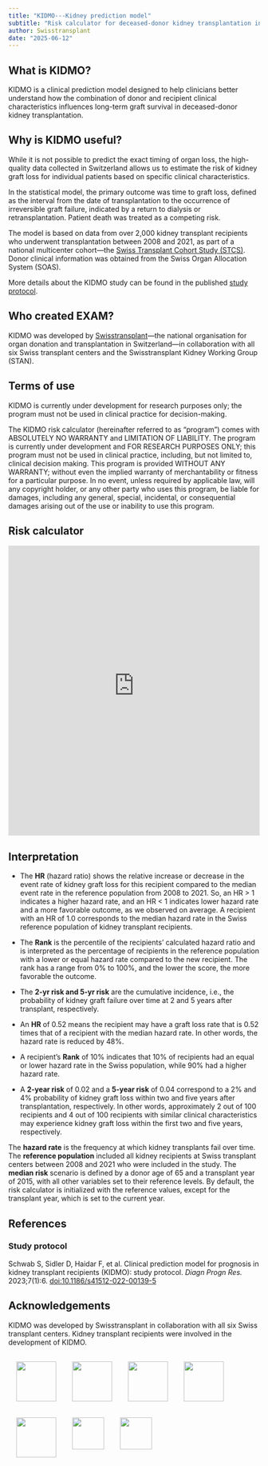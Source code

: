 ```yaml
---
title: "KIDMO---Kidney prediction model"
subtitle: "Risk calculator for deceased-donor kidney transplantation in Switzerland."
author: Swisstransplant
date: "2025-06-12"
---
```


## What is KIDMO?

KIDMO is a clinical prediction model designed to help clinicians better understand how the combination of donor and recipient clinical characteristics influences long-term graft survival in deceased-donor kidney transplantation.

## Why is KIDMO useful?

While it is not possible to predict the exact timing of organ loss, the high-quality data collected in Switzerland allows us to estimate the risk of kidney graft loss for individual patients based on specific clinical characteristics.

In the statistical model, the primary outcome was time to graft loss, defined as the interval from the date of transplantation to the occurrence of irreversible graft failure, indicated by a return to dialysis or retransplantation. Patient death was treated as a competing risk.

The model is based on data from over 2,000 kidney transplant recipients who underwent transplantation between 2008 and 2021, as part of a national multicenter cohort---the [Swiss Transplant Cohort Study (STCS)](https://www.stcs.ch/). Donor clinical information was obtained from the Swiss Organ Allocation System (SOAS).

More details about the KIDMO study can be found in the published [study protocol](https://doi.org/10.1186/s41512-022-00139-5).

## Who created EXAM?

KIDMO was developed by [Swisstransplant](https://www.swisstransplant.org/)---the national organisation for organ donation and transplantation in Switzerland---in collaboration with all six Swiss transplant centers and the Swisstransplant Kidney Working Group (STAN).

## Terms of use

KIDMO is currently under development for research purposes only; the program must not be used in clinical practice for decision-making.

::: {.callout-important appearance="simple" collapse=true}
The KIDMO risk calculator (hereinafter referred to as "program") comes with ABSOLUTELY NO WARRANTY and LIMITATION OF LIABILITY. The program is currently under development and FOR RESEARCH PURPOSES ONLY; this program must not be used in clinical practice, including, but not limited to, clinical decision making. This program is provided WITHOUT ANY WARRANTY; without even the implied warranty of merchantability or fitness for a particular purpose. In no event, unless required by applicable law, will any copyright holder, or any other party who uses this program, be liable for damages, including any general, special, incidental, or consequential damages arising out of the use or inability to use this program.
:::

## Risk calculator

```{=html}
<iframe id="KIDMO" src="https://swisstransplant.shinyapps.io/KIDMO/" style="border: none; width: 100%; height: 580px" frameborder="0"></iframe>
```

## Interpretation

* The **HR** (hazard ratio) shows the relative increase or decrease in the event rate of kidney graft loss for this recipient compared to the median event rate in the reference population from 2008 to 2021. So, an HR > 1 indicates a higher hazard rate, and an HR < 1 indicates lower hazard rate and a more favorable outcome, as we observed on average. A recipient with an HR of 1.0 corresponds to the median hazard rate in the Swiss reference population of kidney transplant recipients.

* The **Rank** is the percentile of the recipients' calculated hazard ratio and is interpreted as the percentage of recipients in the reference population with a lower or equal hazard rate compared to the new recipient. The rank has a range from 0% to 100%, and the lower the score, the more favorable the outcome.

* The **2-yr risk and 5-yr risk** are the cumulative incidence, i.e., the probability of kidney graft failure over time at 2 and 5 years after transplant, respectively.

::: {.callout-note title="Example" collapse=false}
* An **HR** of 0.52 means the recipient may have a graft loss rate that is 0.52 times that of a recipient with the median hazard rate. In other words, the hazard rate is reduced by 48%.

* A recipient's **Rank** of 10% indicates that 10% of recipients had an equal or lower hazard rate in the Swiss population, while 90% had a higher hazard rate.

* A **2-year risk** of 0.02 and a **5-year risk** of 0.04 correspond to a 2% and 4% probability of kidney graft loss within two and five years after transplantation, respectively. In other words, approximately 2 out of 100 recipients and 4 out of 100 recipients with similar clinical characteristics may experience kidney graft loss within the first two and five years, respectively.
:::

::: {.callout-note appearance="simple" collapse=false}
The **hazard rate** is the frequency at which kidney transplants fail over time. The **reference population** included all kidney recipients at Swiss transplant centers between 2008 and 2021 who were included in the study. The **median risk** scenario is defined by a donor age of 65 and a transplant year of 2015, with all other variables set to their reference levels. By default, the risk calculator is initialized with the reference values, except for the transplant year, which is set to the current year.
:::

## References

### Study protocol

Schwab S, Sidler D, Haidar F, et al. Clinical prediction model for prognosis in kidney transplant recipients (KIDMO): study protocol. *Diagn Progn Res.* 2023;7(1):6. [doi:10.1186/s41512-022-00139-5](https://doi.org/10.1186/s41512-022-00139-5)

## Acknowledgements

KIDMO was developed by Swisstransplant in collaboration with all six Swiss transplant centers. Kidney transplant recipients were involved in the development of KIDMO.

![](../images/SWT_2955_2021.png){height=80 style="float:left; padding:16px"}
![](../images/CHUV-Centre-hospitalier-universitaire-vaudois_ng_image_full.png){height=80 style="float:left; padding:16px"}

![](../images/HUG.png){height=80 style="float:left; padding:16px"}
![](../images/Insel.png){height=80 style="float:left; padding:16px"}
![](../images/KSSG.png){height=80 style="float:left; padding:16px"}

![](../images/USB.png){height=64 style="float:left; padding:16px"}
![](../images/USZ.png){height=64 style="padding:16px"}